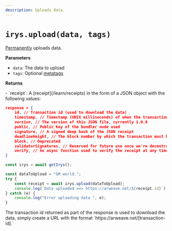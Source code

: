 ```yaml
---
description: Uploads data.
---
```



# `irys.upload(data, tags)`

[Permanently](/overview/permanent-data) uploads data.

**Parameters**

<div className="-mt-6" />

-   `data`: The data to upload
-   `tags`: Optional [metatags](/developer-docs/tags)

**Returns**

<div className="-mt-6" />- `receipt`: A [receipt](/learn/receipts) in the form of a JSON object with the following values:

```json
response = {
	id, // Transaction id (used to download the data)
	timestamp, // Timestamp (UNIX milliseconds) of when the transaction was created and verified
	version, // The version of this JSON file, currently 1.0.0
	public, // Public key of the bundler node used
	signature, // A signed deep hash of the JSON receipt
	deadlineHeight, // The block number by which the transaction must be finalized on Arweave
	block, // Deprecated
	validatorSignatures, // Reserved for future use once we're decentralized
	verify, // An async function used to verify the receipt at any time
}
```

```js
const irys = await getIrys();

const dataToUpload = "GM world.";
try {
	const receipt = await irys.upload(dataToUpload);
	console.log(`Data uploaded ==> https://arweave.net/${receipt.id}`);
} catch (e) {
	console.log("Error uploading data ", e);
}
```

<Callout type="info" emoji="ℹ️">
	The transaction id returned as part of the response is used to download the data, simply create a URL with the
	format `https://arweave.net/[transaction-id].`
</Callout>
